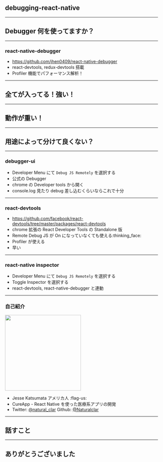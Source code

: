 
<Layout>

## debugging-react-native

</Layout>

---

<Layout>

## Debugger 何を使ってますか？

</Layout>

---

<Layout>

### react-native-debugger

- https://github.com/jhen0409/react-native-debugger
- react-devtools, redux-devtools 搭載
- Profiler 機能でパフォーマンス解析！

</Layout>

---

<Layout>

## 全てが入ってる！強い！

</Layout>

---

<Layout>

## 動作が重い！

</Layout>

---

<Layout>

## 用途によって分けて良くない？

</Layout>

---

<Layout>

### debugger-ui

- Developer Menu にて `Debug JS Remotely` を選択する
- 公式の Debugger
- chrome の Developer tools から開く
- console.log 見たり debug 差し込むくらいならこれで十分

</Layout>

---

<Layout>

### react-devtools

- https://github.com/facebook/react-devtools/tree/master/packages/react-devtools
- chrome 拡張の React Developer Tools の Standalone 版
- Remote Debug JS が On になっていなくても使える:thinking_face:
- Profiler が使える
- 早い

</Layout>

---

<Layout>

### react-native inspector

- Developer Menu にて `Debug JS Remotely` を選択する
- Toggle Inspector を選択する
- react-devtools, react-native-debugger と連動

</Layout>

---

<Layout>

### 自己紹介

<img src="../assets/cat.jpg" height="250" />

- Jesse Katsumata アメリカ人 :flag-us:
- CureApp - React Native を使った医療系アプリの開発
- Twitter: [@natural_clar](https://twitter.com/natural_clar) Github: [@Naturalclar](https://github.com/Naturalclar)

</Layout>

---

<Layout>

## 話すこと

</Layout>

---

<Layout>

## ありがとうございました

</Layout>
